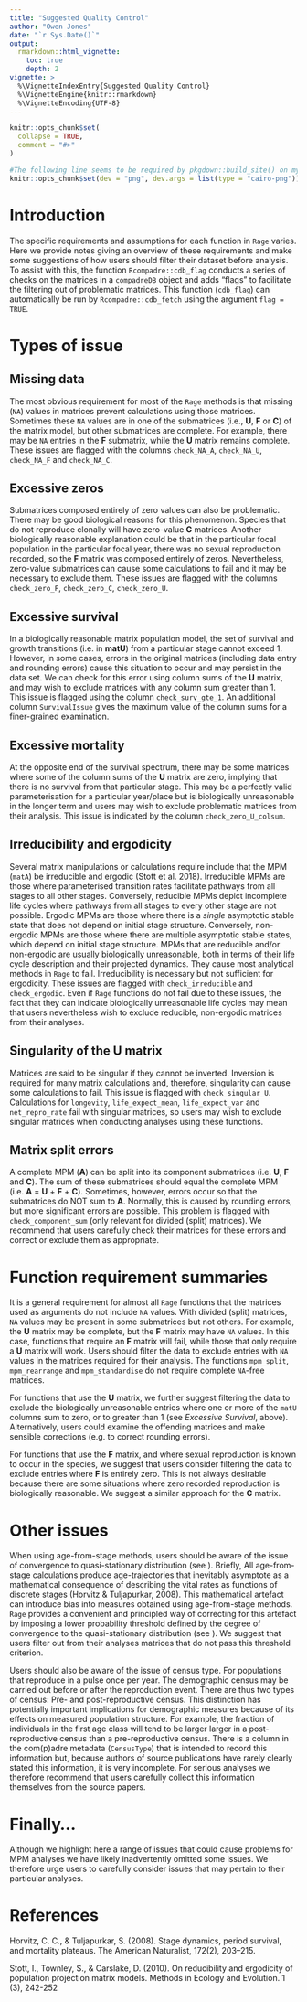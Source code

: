 ```yaml
---
title: "Suggested Quality Control"
author: "Owen Jones"
date: "`r Sys.Date()`"
output:
  rmarkdown::html_vignette:
    toc: true
    depth: 2
vignette: >
  %\VignetteIndexEntry{Suggested Quality Control}
  %\VignetteEngine{knitr::rmarkdown}
  %\VignetteEncoding{UTF-8}
---
```


```r
knitr::opts_chunk$set(
  collapse = TRUE,
  comment = "#>"
)
```


```r
#The following line seems to be required by pkgdown::build_site() on my machine, but causes build to break with R-CMD-CHECK on GH
knitr::opts_chunk$set(dev = "png", dev.args = list(type = "cairo-png"))
```

# Introduction

The specific requirements and assumptions for each function in `Rage` varies. Here we provide notes giving an overview of these requirements and make some suggestions of how users should filter their dataset before analysis. To assist with this, the function `Rcompadre::cdb_flag` conducts a series of checks on the matrices in a `compadreDB` object and adds "flags" to facilitate the filtering out of problematic matrices. This function (`cdb_flag`) can automatically be run by `Rcompadre::cdb_fetch` using the argument `flag = TRUE`.

# Types of issue

## Missing data

The most obvious requirement for most of the `Rage` methods is that missing (`NA`) values in matrices prevent calculations using those matrices. Sometimes these `NA` values are in one of the submatrices (i.e., **U**, **F** or **C**) of the matrix model, but other submatrices are complete. For example, there may be `NA` entries in the **F** submatrix, while the **U** matrix remains complete. These issues are flagged with the columns `check_NA_A`,  `check_NA_U`,  `check_NA_F` and  `check_NA_C`.


## Excessive zeros

Submatrices composed entirely of zero values can also be problematic. There may be good biological reasons for this phenomenon. Species that do not reproduce clonally will have zero-value **C** matrices. Another biologically reasonable explanation could be that in the particular focal population in the particular focal year, there was no sexual reproduction recorded, so the **F** matrix was composed entirely of zeros. Nevertheless, zero-value submatrices can cause some calculations to fail and it may be necessary to exclude them. These issues are flagged with the columns `check_zero_F`, `check_zero_C`, `check_zero_U`. 


## Excessive survival

In a biologically reasonable matrix population model, the set of survival and growth transitions (i.e. in **matU**) from a particular stage cannot exceed 1. However, in some cases, errors in the original matrices (including data entry and rounding errors) cause this situation to occur and may persist in the data set. We can check for this error using column sums of the **U** matrix, and may wish to exclude matrices with any column sum greater than 1.  
This issue is flagged using the column `check_surv_gte_1`. An additional column `SurvivalIssue` gives the maximum value of the column sums for a finer-grained examination.

## Excessive mortality

At the opposite end of the survival spectrum, there may be some matrices where some of the column sums of the **U** matrix are zero, implying that there is no survival from that particular stage. This may be a perfectly valid parameterisation for a particular year/place but is biologically unreasonable in the longer term and users may wish to exclude problematic matrices from their analysis. This issue is indicated by the column `check_zero_U_colsum`.


## Irreducibility and ergodicity 

Several matrix manipulations or calculations require include that the MPM (`matA`) be irreducible and ergodic (Stott et al. 2018). Irreducible MPMs are those where parameterised transition rates facilitate pathways from all stages to all other stages. Conversely, reducible MPMs depict incomplete life cycles where pathways from all stages to every other stage are not possible. Ergodic MPMs are those where there is a *single* asymptotic stable state that does not depend on initial stage structure. Conversely, non-ergodic MPMs are those where there are multiple asymptotic stable states, which depend on initial stage structure. MPMs that are reducible and/or non-ergodic are usually biologically unreasonable, both in terms of their life cycle description and their projected dynamics. They cause most analytical methods in `Rage` to fail. Irreducibility is necessary but not sufficient for ergodicity.  These issues are flagged with `check_irreducible` and `check_ergodic`. Even if  `Rage` functions do not fail due to these issues, the fact that they can indicate biologically unreasonable life cycles may mean that users nevertheless wish to exclude reducible, non-ergodic matrices from their analyses.

## Singularity of the U matrix

Matrices are said to be singular if they cannot be inverted. Inversion is required for many matrix calculations and, therefore, singularity can cause some calculations to fail. This issue is flagged with `check_singular_U`. Calculations for `longevity`, `life_expect_mean`, `life_expect_var` and `net_repro_rate` fail with singular matrices, so users may wish to exclude singular matrices when conducting analyses using these functions.

## Matrix split errors

A complete MPM (**A**) can be split into its component submatrices (i.e. **U**, **F** and **C**). The sum of these submatrices should equal the complete MPM (i.e. **A** = **U** + **F** + **C**). Sometimes, however, errors occur so that the submatrices do NOT sum to **A**. Normally, this is caused by rounding errors, but more significant errors are possible. This problem is flagged with `check_component_sum` (only relevant for divided (split) matrices). We recommend that users carefully check their matrices for these errors and correct or exclude them as appropriate.


# Function requirement summaries

It is a general requirement for almost all `Rage` functions that the matrices used as arguments do not include `NA` values. With divided (split) matrices, `NA` values may be present in some submatrices but not others. For example, the **U** matrix may be complete, but the **F** matrix may have `NA` values. In this case, functions that require an **F** matrix will fail, while those that only require a **U** matrix will work.  Users should filter the data to exclude entries with `NA` values in the matrices required for their analysis. The functions `mpm_split`, `mpm_rearrange` and `mpm_standardise` do not require complete `NA`-free matrices.

For functions that use the **U** matrix, we further suggest filtering the data to exclude the biologically unreasonable entries where one or more of the `matU` columns sum to zero, or to greater than 1 (see *Excessive Survival*, above). Alternatively, users could examine the offending matrices and make sensible corrections (e.g. to correct rounding errors).

For functions that use the **F** matrix, and where sexual reproduction is known to occur in the species, we suggest that users consider filtering the data to exclude entries where **F** is entirely zero. This is not always desirable because there are some situations where zero recorded reproduction is biologically reasonable. We suggest a similar approach for the **C** matrix.

# Other issues

When using age-from-stage methods, users should be aware of the issue of convergence to quasi-stationary distribution (see \code{\link{qsd_converge}}). Briefly, All age-from-stage calculations produce age-trajectories that inevitably asymptote as a mathematical consequence of describing the vital rates as functions of discrete stages (Horvitz & Tuljapurkar, 2008). This mathematical artefact can introduce bias into measures obtained using age-from-stage methods. `Rage` provides a convenient and principled way of correcting for this artefact by imposing a lower probability threshold defined by the degree of convergence to the quasi-stationary distribution (see \code{\link{qsd_converge}}). We suggest that users filter out from their analyses matrices that do not pass this threshold criterion.

Users should also be aware of the issue of census type. For populations that reproduce in a pulse once per year. The demographic census may be carried out before or after the reproduction event. There are thus two types of census: Pre- and post-reproductive census. This distinction has potentially important implications for demographic measures because of its effects on measured population structure. For example, the fraction of individuals in the first age class will tend to be larger larger in a post-reproductive census than a pre-reproductive census. There is a column in the com(p)adre metadata (`CensusType`) that is intended to record this information but, because authors of source publications have rarely clearly stated this information, it is very incomplete. For serious analyses we therefore recommend that users carefully collect this information themselves from the source papers.

# Finally...

Although we highlight here a range of issues that could cause problems for MPM analyses we have likely inadvertently omitted some issues. We therefore urge users to carefully consider issues that may pertain to their particular analyses. 

# References

Horvitz, C. C., & Tuljapurkar, S. (2008). Stage dynamics, period survival, and mortality plateaus. The American Naturalist, 172(2), 203–215.

Stott, I., Townley, S., & Carslake, D. (2010). On reducibility and ergodicity of population projection matrix models. Methods in Ecology and Evolution. 1 (3), 242-252


